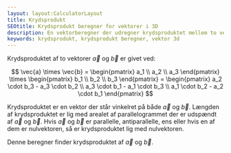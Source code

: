```yaml
---
layout: layout:CalculatorLayout
title: Krydsprodukt
SEOtitle: Krydsprodukt beregner for vektorer i 3D
description: En vektorberegner der udregner krydsproduktet mellem to vektorer i 3D
keywords: krydsprodukt, krydsprodukt beregner, vektor 3d
---
```



Krydsproduktet af to vektorer $\vec{a}$ og $\vec{b}$ er givet ved:

$$
\vec{a} \times \vec{b}
= \begin{pmatrix} a_1 \\ a_2 \\ a_3 \end{pmatrix} \times \begin{pmatrix} b_1 \\ b_2 \\ b_3 \end{pmatrix}
= \begin{pmatrix} a_2 \cdot b_3 - a_3 \cdot b_2 \\ a_3 \cdot b_1 - a_1 \cdot b_3 \\ a_1 \cdot b_2 - a_2 \cdot b_1 \end{pmatrix}
$$

Krydsproduktet er en vektor der står vinkelret på både $\vec{a}$ og $\vec{b}$. Længden af krydsproduktet er lig med arealet af parallelogrammet der er udspændt af $\vec{a}$ og $\vec{b}$. Hvis $\vec{a}$ og $\vec{b}$ er parallelle, antiparallelle, ens eller hvis en af dem er nulvektoren, så er krydsproduktet lig med nulvektoren.

Denne beregner finder krydsproduktet af $\vec{a}$ og $\vec{b}$.

<Calculator client:only />
